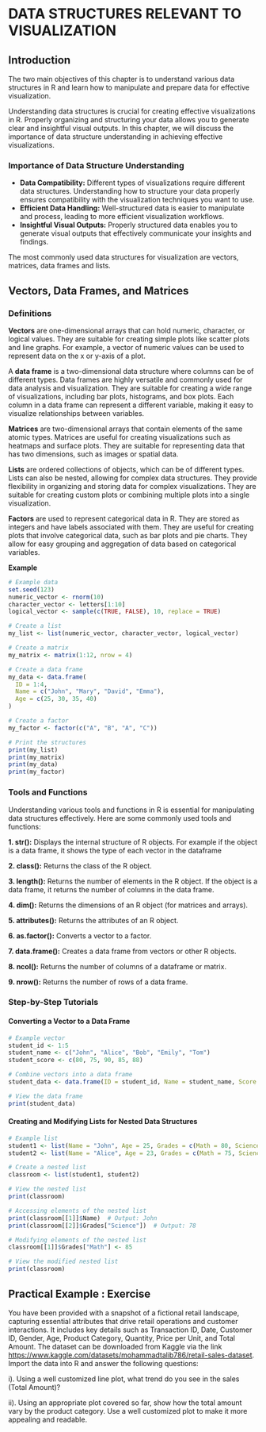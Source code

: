 
# DATA STRUCTURES RELEVANT TO VISUALIZATION


## Introduction

The two main objectives of this chapter is to understand  various data structures in R and learn how to manipulate and prepare data for effective visualization. 

Understanding data structures is crucial for creating effective visualizations in R. Properly organizing and structuring your data allows you to generate clear and insightful visual outputs. In this chapter, we will discuss the importance of data structure understanding in achieving effective visualizations.

### Importance of Data Structure Understanding 

- **Data Compatibility:** Different types of visualizations require different data structures. Understanding how to structure your data properly ensures compatibility with the visualization techniques you want to use.
- **Efficient Data Handling:** Well-structured data is easier to manipulate and process, leading to more efficient visualization workflows.
- **Insightful Visual Outputs:** Properly structured data enables you to generate visual outputs that effectively communicate your insights and findings.

The most commonly used data structures for visualization are vectors, matrices, data frames and lists.

## Vectors, Data Frames, and Matrices

### Definitions 

**Vectors** are one-dimensional arrays that can hold numeric, character, or logical values. They are suitable for creating simple plots like scatter plots and line graphs. For example, a vector of numeric values can be used to represent data on the x or y-axis of a plot.

A **data frame** is a two-dimensional data structure where columns can be of different types. Data frames are highly versatile and commonly used for data analysis and visualization. They are suitable for creating a wide range of visualizations, including bar plots, histograms, and box plots. Each column in a data frame can represent a different variable, making it easy to visualize relationships between variables.

**Matrices** are two-dimensional arrays that contain elements of the same atomic types. Matrices are useful for creating visualizations such as heatmaps and surface plots. They are suitable for representing data that has two dimensions, such as images or spatial data.

**Lists** are ordered collections of objects, which can be of different types. Lists can also be nested, allowing for complex data structures. They provide flexibility in organizing and storing data for complex visualizations. They are suitable for creating custom plots or combining multiple plots into a single visualization.

**Factors** are used to represent categorical data in R. They are stored as integers and have labels associated with them. They are useful for creating plots that involve categorical data, such as bar plots and pie charts. They allow for easy grouping and aggregation of data based on categorical variables.

**Example**
```r
# Example data
set.seed(123)
numeric_vector <- rnorm(10)
character_vector <- letters[1:10]
logical_vector <- sample(c(TRUE, FALSE), 10, replace = TRUE)

# Create a list
my_list <- list(numeric_vector, character_vector, logical_vector)

# Create a matrix
my_matrix <- matrix(1:12, nrow = 4)

# Create a data frame
my_data <- data.frame(
  ID = 1:4,
  Name = c("John", "Mary", "David", "Emma"),
  Age = c(25, 30, 35, 40)
)

# Create a factor
my_factor <- factor(c("A", "B", "A", "C"))

# Print the structures
print(my_list)
print(my_matrix)
print(my_data)
print(my_factor)

```


### Tools and Functions 

Understanding various tools and functions in R is essential for manipulating data structures effectively. Here are some commonly used tools and functions:


**1. str():** Displays the internal structure of R objects. For example if the object is a data frame, it shows the type of each vector in the dataframe

**2. class():** Returns the class of the R object.

**3. length():** Returns the number of elements in the R object. If the object is a data frame, it returns the number of columns in the data frame.

**4. dim():** Returns the dimensions of an R object (for matrices and arrays).

**5. attributes():** Returns the attributes of an R object.

**6. as.factor():** Converts a vector to a factor.

**7. data.frame():** Creates a data frame from vectors or other R objects.

**8. ncol():** Returns the number of columns of a dataframe or matrix.

**9. nrow():** Returns the number of rows of a data frame.


### Step-by-Step Tutorials

#### Converting a Vector to a Data Frame 

```r
# Example vector
student_id <- 1:5
student_name <- c("John", "Alice", "Bob", "Emily", "Tom")
student_score <- c(80, 75, 90, 85, 88)

# Combine vectors into a data frame
student_data <- data.frame(ID = student_id, Name = student_name, Score = student_score)

# View the data frame
print(student_data)

```


#### Creating and Modifying Lists for Nested Data Structures 

```r
# Example list
student1 <- list(Name = "John", Age = 25, Grades = c(Math = 80, Science = 85))
student2 <- list(Name = "Alice", Age = 23, Grades = c(Math = 75, Science = 78))

# Create a nested list
classroom <- list(student1, student2)

# View the nested list
print(classroom)

# Accessing elements of the nested list
print(classroom[[1]]$Name)  # Output: John
print(classroom[[2]]$Grades["Science"])  # Output: 78

# Modifying elements of the nested list
classroom[[1]]$Grades["Math"] <- 85

# View the modified nested list
print(classroom)

```


## Practical Example : Exercise
You have been provided with a  snapshot of a fictional retail landscape, capturing essential attributes that drive retail operations and customer interactions. It includes key details such as Transaction ID, Date, Customer ID, Gender, Age, Product Category, Quantity, Price per Unit, and Total Amount. The dataset can be downloaded from Kaggle via the link <https://www.kaggle.com/datasets/mohammadtalib786/retail-sales-dataset>. Import the data into R and answer the following questions:

i). Using a well customized line plot, what trend do you see in the sales (Total Amount)?

ii). Using an appropriate plot covered so far, show how the total amount vary by the product category. Use a well customized plot to make it more appealing and readable.














